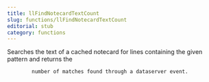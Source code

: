 ```yaml
---
title: llFindNotecardTextCount
slug: functions/llFindNotecardTextCount
editorial: stub
category: functions
---
```


<LSLFunction name="llFindNotecardTextCount"/>

Searches the text of a cached notecard for lines containing the given pattern and returns the 

            number of matches found through a dataserver event.

            
